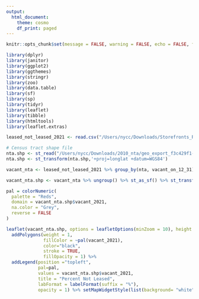 ```yaml
---
output:
  html_document:
    theme: cosmo
    df_print: paged
---
```



```r
knitr::opts_chunk$set(message = FALSE, warning = FALSE, echo = FALSE, fig.align="left", fig.width=14, fig.height=8)
```


```r
library(dplyr)
library(janitor)
library(ggplot2)
library(ggthemes)
library(stringr)
library(zoo)
library(data.table)
library(sf)
library(sp)
library(tidyr)
library(leaflet)
library(tibble)
library(htmltools)
library(leaflet.extras)

leased_not_leased_2021 <- read.csv("/Users/nycc/Downloads/Storefronts_Reported_Vacant_or_Not__Filing_Year_2020_-_2021_.csv") %>% clean_names()

# Census tract shape file
nta.shp <- st_read("/Users/nycc/Downloads/2010_nta/geo_export_f3c429f1-cc95-49e4-a3a8-51efff65c68f.shp")
nta.shp <- st_transform(nta.shp,'+proj=longlat +datum=WGS84')

vacant_nta <- leased_not_leased_2021 %>% group_by(nta, vacant_on_12_31) %>% summarize(count=n()) %>% mutate(vacant_2021=round(count/sum(count)*100,2)) %>% filter(vacant_on_12_31=="YES", nta!="") %>% left_join(nta.shp, by=c("nta"="ntacode"))

vacant_nta.shp <- vacant_nta %>% ungroup() %>% st_as_sf() %>% st_transform('+proj=longlat +datum=WGS84')

```


```r
pal = colorNumeric(
  palette = "Reds",
  domain = vacant_nta.shp$vacant_2021, 
  na.color = "Grey", 
  reverse = FALSE
)

leaflet(vacant_nta.shp, options = leafletOptions(minZoom = 10), height = 700, width =  700) %>%
  addPolygons(weight = 1,
              fillColor = ~pal(vacant_2021),
              color="black",
              stroke = TRUE,
              fillOpacity = 1) %>% 
  addLegend(position ="topleft", 
            pal=pal,
            values = vacant_nta.shp$vacant_2021,
            title = "Percent Not Leased",
            labFormat = labelFormat(suffix = "%"),
            opacity = 1) %>% setMapWidgetStyle(list(background= "white")) %>% setView(-74.01072, 40.70278, zoom = 11)
```


